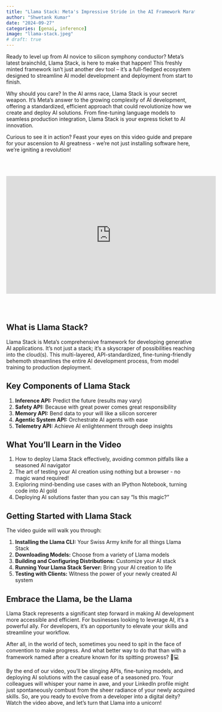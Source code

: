 ```yaml
---
title: "Llama Stack: Meta's Impressive Stride in the AI Framework Marathon"
author: "Shwetank Kumar"
date: "2024-09-27"
categories: [genai, inference]
image: "llama-stack.jpeg"
# draft: true
---
```


Ready to level up from AI novice to silicon symphony conductor? Meta's latest brainchild, Llama Stack, is here to make that happen! This freshly minted framework isn't just another dev tool – it's a full-fledged ecosystem designed to streamline AI model development and deployment from start to finish.

Why should you care? In the AI arms race, Llama Stack is your secret weapon. It's Meta's answer to the growing complexity of AI development, offering a standardized, efficient approach that could revolutionize how we create and deploy AI solutions. From fine-tuning language models to seamless production integration, Llama Stack is your express ticket to AI innovation.

Curious to see it in action? Feast your eyes on this video guide and prepare for your ascension to AI greatness - we're not just installing software here, we're igniting a revolution! 

<br><br>
<div class="video-container">
  <iframe width="560" height="315" src="https://www.youtube.com/embed/b39eWyfjPzo" frameborder="0" allow="autoplay; encrypted-media" allowfullscreen></iframe>
</div>
<br><br>

## What is Llama Stack?

Llama Stack is Meta's comprehensive framework for developing generative AI applications. It's not just a stack; it's a skyscraper of possibilities reaching into the cloud(s). This multi-layered, API-standardized, fine-tuning-friendly behemoth streamlines the entire AI development process, from model training to production deployment.

## Key Components of Llama Stack

1. **Inference API:** Predict the future (results may vary)
2. **Safety API:** Because with great power comes great responsibility
3. **Memory API:** Bend data to your will like a silicon sorcerer
4. **Agentic System API:** Orchestrate AI agents with ease
5. **Telemetry API:** Achieve AI enlightenment through deep insights

## What You'll Learn in the Video

1. How to deploy Llama Stack effectively, avoiding common pitfalls like a seasoned AI navigator
2. The art of testing your AI creation using nothing but a browser - no magic wand required!
3. Exploring mind-bending use cases with an IPython Notebook, turning code into AI gold
4. Deploying AI solutions faster than you can say "Is this magic?"

## Getting Started with Llama Stack

The video guide will walk you through:

1. **Installing the Llama CLI:** Your Swiss Army knife for all things Llama Stack
2. **Downloading Models:** Choose from a variety of Llama models
3. **Building and Configuring Distributions:** Customize your AI stack
4. **Running Your Llama Stack Server:** Bring your AI creation to life
5. **Testing with Clients:** Witness the power of your newly created AI system

## Embrace the Llama, be the Llama
Llama Stack represents a significant step forward in making AI development more accessible and efficient. For businesses looking to leverage AI, it's a powerful ally. For developers, it's an opportunity to elevate your skills and streamline your workflow.

After all, in the world of tech, sometimes you need to spit in the face of convention to make progress. And what better way to do that than with a framework named after a creature known for its spitting prowess? 🦙💻

By the end of our video, you'll be slinging APIs, fine-tuning models, and deploying AI solutions with the casual ease of a seasoned pro. Your colleagues will whisper your name in awe, and your LinkedIn profile might just spontaneously combust from the sheer radiance of your newly acquired skills.
So, are you ready to evolve from a developer into a digital deity? Watch the video above, and let's turn that Llama into a unicorn!
